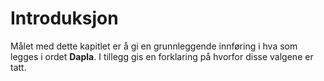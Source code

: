 # Introduksjon {#sec-project-dice}

Målet med dette kapitlet er å gi en grunnleggende innføring i hva som legges i ordet **Dapla**. I tillegg gis en forklaring på hvorfor disse valgene er tatt.